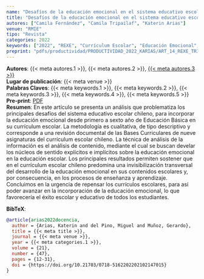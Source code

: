 ```yaml
---
name: "Desafíos de la educación emocional en el sistema educativo escolar chileno"
title: "Desafíos de la educación emocional en el sistema educativo escolar chileno" 
autores: ["Camila Fernández", "Camila Tripailaf", "Katerin Arias"]
venue: "RMIE"
tipo: "Revista"
categories: 2022
keywords: ["2022", "REXE", "Currículum Escolar", "Educación Emocional", "Enseñanza y Aprendizaje"]
preprint: "pdfs/productividad/PRODUCTIVIDAD_2022_KARIAS/ART_14_REXE_TRIPAILAF_ET AL_2022_SCIELO.pdf"
---
```

**Autores**: {{< meta autores.1 >}}, {{< meta autores.2 >}}, [{{< meta autores.3 >}}](../members/current/Katerin Arias.qmd)  
**Lugar de publicación**: {{< meta venue >}}     
**Palabras Claves**: {{< meta keywords.1 >}}, {{< meta keywords.2 >}}, {{< meta keywords.3 >}}, {{< meta keywords.4 >}}, {{< meta keywords.5 >}}  
**Pre-print**: [PDF](../{{< meta preprint >}})    
**Resumen**: En este artículo se presenta un análisis que problematiza los principales desafíos del sistema educativo escolar chileno, para incorporar la educación emocional desde primero a sexto año de Educación Básica en su currículum escolar. La metodología es cualitativa, de tipo descriptivo y corresponde a una revisión documental de las Bases Curriculares de nueve asignaturas del currículum escolar chileno. La técnica de análisis de la información es el análisis de contenido, mediante el cual se buscan develar los núcleos de sentido explícitos e implícitos sobre la educación emocional en la educación escolar. Los principales resultados permiten sostener que en el currículum escolar chileno predomina una invisibilización transversal del desarrollo de la educación emocional en sus contenidos escolares y, por consecuencia, en los procesos de enseñanza y aprendizaje. Concluimos en la urgencia de repensar los currículos escolares, para así poder avanzar en la incorporación de la educación emocional, lo que favorecería el éxito escolar y educativo de todos los estudiantes.


**BibTeX**:
```bibtex
@article{arias2022docencia,
  author = {Arias, Katerin and del Pino, Miguel and Muñoz, Gerardo},
  title = {{< meta title >}},
  journal = {{< meta venue >}},
  year = {{< meta categories.1 >}},
  volume = {21},
  number = {47},
  pages = {12-31},
  doi = {https://doi.org/10.21703/0718-5162202202102147015}
}
```
